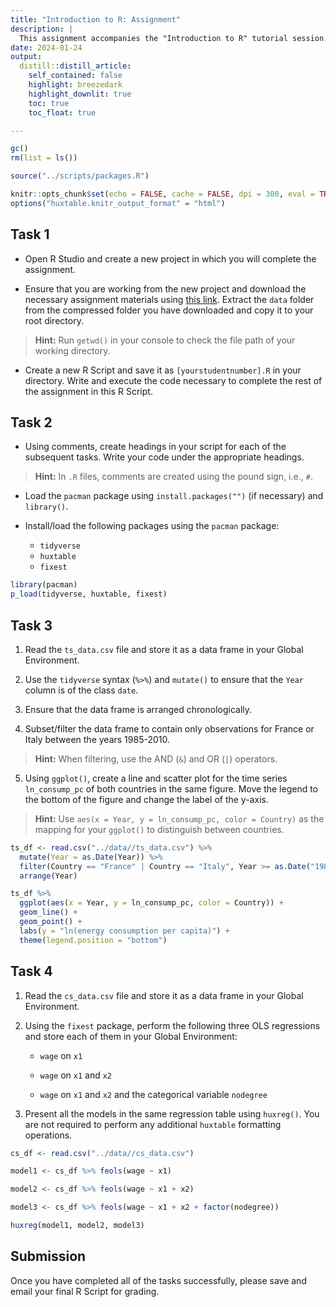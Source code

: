 ```yaml
---
title: "Introduction to R: Assignment"
description: |
  This assignment accompanies the "Introduction to R" tutorial session for MCom (Economics) students attending the Intensive Statistics course at Stellenbosch University (2024).
date: 2024-01-24
output:
  distill::distill_article:
    self_contained: false
    highlight: breezedark
    highlight_downlit: true
    toc: true
    toc_float: true

---
```


```r
gc()
rm(list = ls())

source("../scripts/packages.R")

knitr::opts_chunk$set(echo = FALSE, cache = FALSE, dpi = 300, eval = TRUE)
options("huxtable.knitr_output_format" = "html")
```

## Task 1

- Open R Studio and create a new project in which you will complete the assignment.

- Ensure that you are working from the new project and download the necessary assignment materials using [this link](assignment_materials.zip). Extract the `data` folder from the compressed folder you have downloaded and copy it to your root directory.

> **Hint:** Run `getwd()` in your console to check the file path of your working directory.

- Create a new R Script and save it as `[yourstudentnumber].R` in your directory. Write and execute the code necessary to complete the rest of the assignment in this R Script.

## Task 2

- Using comments, create headings in your script for each of the subsequent tasks. Write your code under the appropriate headings.

> **Hint:** In `.R` files, comments are created using the pound sign, i.e., `#`.

- Load the `pacman` package using `install.packages("")` (if necessary) and `library()`.

- Install/load the following packages using the `pacman` package:
  - `tidyverse`
  - `huxtable`
  - `fixest`

```r
library(pacman)
p_load(tidyverse, huxtable, fixest)
```


## Task 3

1. Read the `ts_data.csv` file and store it as a data frame in your Global Environment.

2. Use the `tidyverse` syntax (`%>%`) and `mutate()` to ensure that the `Year` column is of the class `date`.

3. Ensure that the data frame is arranged chronologically. 

4. Subset/filter the data frame to contain only observations for France or Italy between the years 1985-2010.

> **Hint:** When filtering, use the AND (`&`) and OR (`|`) operators.

5. Using `ggplot()`, create a line and scatter plot for the time series `ln_consump_pc` of both countries in the same figure. Move the legend to the bottom of the figure and change the label of the y-axis.

> **Hint:** Use `aes(x = Year, y = ln_consump_pc, color = Country)` as the mapping for your `ggplot()` to distinguish between countries.

```r
ts_df <- read.csv("../data//ts_data.csv") %>%
  mutate(Year = as.Date(Year)) %>%
  filter(Country == "France" | Country == "Italy", Year >= as.Date("1985-01-01"), Year <= as.Date("2010-01-01")) %>%
  arrange(Year)

ts_df %>%
  ggplot(aes(x = Year, y = ln_consump_pc, color = Country)) +
  geom_line() +
  geom_point() +
  labs(y = "ln(energy consumption per capita)") +
  theme(legend.position = "bottom")
```

## Task 4

1. Read the `cs_data.csv` file and store it as a data frame in your Global Environment.

2. Using the `fixest` package, perform the following three OLS regressions and store each of them in your Global Environment:

    - `wage` on `x1` 

    - `wage` on `x1` and `x2`

    - `wage` on `x1` and `x2` and the categorical variable `nodegree`

3. Present all the models in the same regression table using `huxreg()`. You are not required to perform any additional `huxtable` formatting operations.

```r
cs_df <- read.csv("../data//cs_data.csv")

model1 <- cs_df %>% feols(wage ~ x1)

model2 <- cs_df %>% feols(wage ~ x1 + x2)

model3 <- cs_df %>% feols(wage ~ x1 + x2 + factor(nodegree))

huxreg(model1, model2, model3)
```

## Submission

Once you have completed all of the tasks successfully, please save and email your final R Script for grading.

